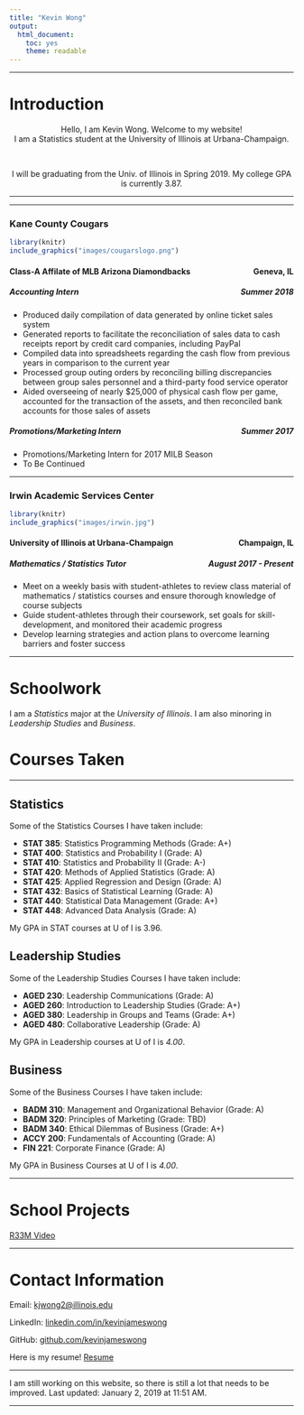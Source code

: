 ```yaml
---
title: "Kevin Wong"
output:
  html_document:
    toc: yes
    theme: readable
---
```


***

# Introduction

<center>Hello, I am Kevin Wong. Welcome to my website!</center>
<center>I am a Statistics student at the University of Illinois at Urbana-Champaign.</center>

<br>

<center>I will be graduating from the Univ. of Illinois in Spring $2019$. My college GPA is currently $3.87$.</center>

<center></center>

<hr />

***


### Kane County Cougars

```r
library(knitr)
include_graphics("images/cougarslogo.png")
```

<h4 style="text-align:left;">
Class-A Affilate of MLB Arizona Diamondbacks
<span style="float:right;">Geneva, IL</span>
</h4>

<h5 style="text-align:left;">
Accounting Intern
<span style="float:right;">Summer 2018</span>
</h5>

*	Produced daily compilation of data generated by online ticket sales system
*	Generated reports to facilitate the reconciliation of sales data to cash receipts report by credit card companies, including PayPal
*	Compiled data into spreadsheets regarding the cash flow from previous years in comparison to the current year
*	Processed group outing orders by reconciling billing discrepancies between group sales personnel and a third-party food service operator
* Aided overseeing of nearly $25,000 of physical cash flow per game, accounted for the transaction of the assets, and then reconciled bank accounts for those sales of assets

<h5 style="text-align:left;">
Promotions/Marketing Intern
<span style="float:right;">Summer 2017</span>
</h5>

* Promotions/Marketing Intern for $2017$ MILB Season
* To Be Continued

<hr />

### Irwin Academic Services Center

```r
library(knitr)
include_graphics("images/irwin.jpg")
```

<h4 style="text-align:left;">
University of Illinois at Urbana-Champaign
<span style="float:right;">Champaign, IL</span>
</h4>

<h5 style="text-align:left;">
Mathematics / Statistics Tutor
<span style="float:right;">August 2017 - Present</span>
</h5>

* Meet on a weekly basis with student-athletes to review class material of mathematics / statistics courses and ensure thorough knowledge of course subjects
* Guide student-athletes through their coursework, set goals for skill-development, and monitored their academic progress
* Develop learning strategies and action plans to overcome learning barriers and foster success

***

# Schoolwork


I am a *Statistics* major at the *University of Illinois*. I am also minoring in *Leadership Studies* and *Business*.

# Courses Taken

***

## Statistics

Some of the Statistics Courses I have taken include:  

- **STAT $385$**: Statistics Programming Methods            (Grade: A+)
- **STAT $400$**: Statistics and Probability I              (Grade: A)
- **STAT $410$**: Statistics and Probability II             (Grade: A-)
- **STAT $420$**: Methods of Applied Statistics             (Grade: A)
- **STAT $425$**: Applied Regression and Design             (Grade: A)
- **STAT $432$**: Basics of Statistical Learning            (Grade: A)
- **STAT $440$**: Statistical Data Management               (Grade: A+)
- **STAT $448$**: Advanced Data Analysis                    (Grade: A)

My GPA in STAT courses at U of I is $3.96$.

## Leadership Studies

Some of the Leadership Studies Courses I have taken include:  

- **AGED $230$**: Leadership Communications            (Grade: A)
- **AGED $260$**: Introduction to Leadership Studies   (Grade: A+)
- **AGED $380$**: Leadership in Groups and Teams       (Grade: A+)
- **AGED $480$**: Collaborative Leadership             (Grade: A)

My GPA in Leadership courses at U of I is *$4.00$*.

## Business

Some of the Business Courses I have taken include:  

- **BADM $310$**: Management and Organizational Behavior  (Grade: A)
- **BADM $320$**: Principles of Marketing                 (Grade: TBD)
- **BADM $340$**: Ethical Dilemmas of Business            (Grade: A+)
- **ACCY $200$**: Fundamentals of Accounting              (Grade: A)
- **FIN $221$**: Corporate Finance                        (Grade: A)

My GPA in Business Courses at U of I is *$4.00$*.

***

# School Projects

[R$33$M Video](https://www.youtube.com/watch?v=SG5-_hInODw){target="_blank"}


***

# Contact Information

Email: <kjwong2@illinois.edu> 

LinkedIn: [linkedin.com/in/kevinjameswong](https://www.linkedin.com/in/kevinjameswong/){target="_blank"} 

GitHub: [github.com/kevinjameswong](https://github.com/kevinjameswong){target="_blank"}

Here is my resume! [Resume](Resume_11-20-18_Wong.docx){target="_blank"}



***

I am still working on this website, so there is still a lot that needs to be improved. Last updated: January $2$, $2019$ at $11$:$51$ AM.

***
